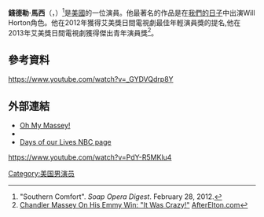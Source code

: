 '''錢德勒·馬西'''（'''{{lang-en|Chandler Massey}}'''，{{bd|1990年|9月10日}}）<ref>"Southern Comfort". ''Soap Opera Digest''. February 28, 2012.</ref>是[[美國|美國]]的一位演員。他最著名的作品是在[[我們的日子|我們的日子]]中出演Will Horton角色。他在2012年獲得艾美獎日間電視劇最佳年輕演員獎的提名,他在2013年艾美獎日間電視劇獲得傑出青年演員獎<ref name="Emmy">[http://www.afterelton.com/people/2012/06/chandler-massey-on-his-emmy-win Chandler Massey On His Emmy Win: "It Was Crazy!"] {{webarchive|url=https://web.archive.org/web/20120626125956/http://www.afterelton.com/people/2012/06/chandler-massey-on-his-emmy-win |date=2012-06-26 }} [[AfterEllen.com_and_AfterElton.com|AfterElton.com]]</ref>。

==參考資料==
{{reflist}}https://www.youtube.com/watch?v=_GYDVQdrp8Y {{Wayback|url=https://www.youtube.com/watch?v=_GYDVQdrp8Y |date=20190701134147 }}

==外部連結==
{{commons category|Chandler Massey}}
* [https://web.archive.org/web/20150707235334/http://s11.zetaboards.com/ChandlerMassey/index Oh My Massey!]
*{{IMDb name|3285029}}
* [http://www.nbc.com/days-of-our-lives/ Days of our Lives NBC page] {{Wayback|url=http://www.nbc.com/days-of-our-lives/ |date=20110703093216 }}
[[Category:美国男演员|Category:美国男演员]]
https://www.youtube.com/watch?v=PdY-R5MKlu4 {{Wayback|url=https://www.youtube.com/watch?v=PdY-R5MKlu4 |date=20190701134146 }}